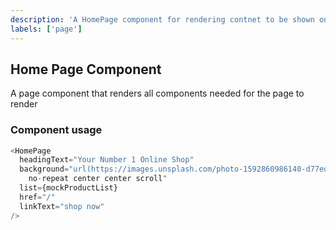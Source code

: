 ```yaml
---
description: 'A HomePage component for rendering contnet to be shown on the home page'
labels: ['page']
---
```



## Home Page Component

A page component that renders all components needed for the page to render

### Component usage

```js
<HomePage
  headingText="Your Number 1 Online Shop"
  background="url(https://images.unsplash.com/photo-1592860986140-d77ede8b7116?ixid=MnwxMjA3fDB8MHxwaG90by1wYWdlfHx8fGVufDB8fHx8&ixlib=rb-1.2.1&auto=format&fit=crop&w=2100&q=80)
    no-repeat center center scroll"
  list={mockProductList}
  href="/"
  linkText="shop now"
/>
```
